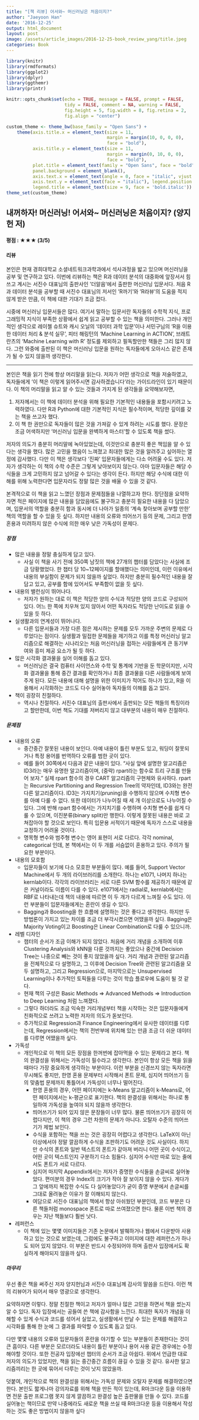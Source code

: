 ```yaml
---
title: "[책 리뷰] 어서와~ 머신러닝은 처음이지?"
author: "Jaeyoon Han"
date: '2016-12-25'
output: html_document
layout: post
image: /assets/article_images/2016-12-25-book_review_yang/title.jpeg
categories: Book
---
```



```r
library(knitr)
library(rmdformats)
library(ggplot2)
library(dplyr)
library(ggthemr)
library(printr)

knitr::opts_chunk$set(echo = TRUE, message = FALSE, prompt = FALSE,
                      tidy = FALSE, comment = NA, warning = FALSE,
                      fig.height = 5, fig.width = 8, fig.retina = 2,
                      fig.align = "center")

custom_theme <- theme_bw(base_family = "Open Sans") +
    theme(axis.title.x = element_text(size = 11,
                                      margin = margin(10, 0, 0, 0),
                                      face = "bold"),
          axis.title.y = element_text(size = 11,
                                      margin = margin(0, 10, 0, 0),
                                      face = "bold"),
          plot.title = element_text(family = "Open Sans", face = "bold", size = 20),
          panel.background = element_blank(),
          axis.text.x = element_text(angle = 0, face = "italic", vjust = .1),
          axis.text.y = element_text(face = "italic"), legend.position = "bottom",
          legend.title = element_text(size = 9, face = 'bold.italic'))
theme_set(custom_theme)
```


## 내꺼하자! 머신러닝! 어서와~ 머신러닝은 처음이지? (양지헌 저)

#### 평점 : ★★★ (3/5)

#### 리뷰 
본인은 현재 경희대학교 소셜네트워크과학과에서 석사과정을 밟고 있으며 머신러닝을 공부 및 연구하고 있다. 이번에 리뷰하는 책은 R과 데이터 분석의 대중화에 앞장서서 힘쓰고 계시는 서진수 대표님의 출판사인 '더알음'에서 출판한 머신러닝 입문서다. 처음 R과 데이터 분석을 공부할 때 서진수 대표님의 저서인 'R까기'와 'R라뷰'의 도움을 적지 않게 받은 만큼, 이 책에 대한 기대가 조금 컸다.

시중에 머신러닝 입문서들은 많다. 여기서 말하는 입문서란 독자들의 수학적 지식, 프로그래밍적 지식이 부족한 상황에서 쉽게 읽고 공부할 수 있는 책을 의미한다. 그러나 개인적인 생각으로 레이첼 슈트와 캐시 오닐의 '데이터 과학 입문'이나 서민구님의 'R을 이용한 데이터 처리 & 분석 실무', 피터 해링턴의 'Machine Learning in ACTION', 브래트 란츠의 'Machine Learning with R' 정도를 제외하고 필독할만한 책들은 그리 많지 않다. 그런 와중에 출판된 이 책은 머신러닝 입문을 원하는 독자들에게 오아시스 같은 존재가 될 수 있지 않을까 생각한다.

---

본인은 책을 읽기 전에 항상 머리말을 읽는다. 저자가 어떤 생각으로 책을 저술하였고, 독자들에게 '이 책은 이렇게 읽어주시면 감사하겠습니다'라는 가이드라인이 있기 때문이다. 이 책의 머리말을 읽고 알 수 있는 것들과  가지게 된 생각들을 요약해보자면,

1. 저자께서는 이 책에 데이터 분석을 위해 필요한 기본적인 내용들을 포함시키려고 노력하였다. 다만 R과 Python에 대한 기본적인 지식은 필수적이며, 적당한 깊이를 갖는 책을 쓰고자 했다.
2. 이 책 한 권만으로 독자들이 많은 것을 가져갈 수 있게 하려는 시도를 했다. 문장은 조금 어색하지만 '머신러닝 입문을 완벽하게 마스터'할 수 있도록 책을 썼다.

저자의 의도가 충분히 머리말에 녹아있었는데, 이것만으로 충분히 좋은 책임을 알 수 있다는 생각을 했다. 많은 고민을 했음이 느껴졌고 최대한 많은 것을 알려주고 싶어하는 열정에 감사했다. 다만 이 책은 생각보다 '진짜' 입문자들에게는 다소 어려울 수도 있다. 저자가 생각하는 이 책의 수학 수준은 그렇게 낮아보이지 않는다. 아마 입문자들은 해당 수식들을 크게 고민하지 않고 넘어갈 수 있다는 생각이 든다. 하지만 해당 수식에 대한 이해를 위해 노력한다면 입문자라도 정말 많은 것을 배울 수 있을 것 같다.

본격적으로 이 책을 읽고 느꼈던 장점과 문제점들을 나열하고자 한다. 장단점을 요약하자면 적은 페이지에 많은 내용을 담았음에도 불구하고 충분히 필요한 내용을 다 담았으며, 입문서의 역할을 충분히 함과 동시에 더 나아가 일종의 '계속 찾아보며 공부할 만한' 책의 역할을 할 수 있을 듯 싶다. 하지만 내용의 오류와 띄어쓰기 등의 문제, 그리고 한영 혼용과 미려하지 않은 수식에 의한 매우 낮은 가독성이 문제다.

##### 장점
- 많은 내용을 정말 충실하게 담고 있다.
	- 사실 이 책을 사기 전에 350쪽 남짓의 책에 27개의 챕터를 담았다는 사실에 조금 당황했었다. 한 챕터 당 10~12페이지를 할애했다는 의미인데, 이런 이유에서 내용의 부실함이 문제가 되지 않을까 싶었다. 하지만 충분히 필수적인 내용을 잘 담고 있고, 공부를 함에 있어서도 부족함이 없을 듯 싶다.

- 내용의 밸런싱이 뛰어나다.
	- 저자가 원하는 대로 이 책은 적당한 양의 수식과 적당한 양의 코드로 구성되어 있다. 어느 한 쪽에 치우쳐 있지 않아서 어떤 독자라도 적당한 난이도로 읽을 수 있을 듯 하다. 

- 실생활과의 연계성이 뛰어나다.
	- 다른 입문서들과 가장 다른 점은 제시하는 문제를 모두 가까운 주변의 문제로 다루었다는 점이다. 실생활과 밀접한 문제들을 제기하고 이를 특정 머신러닝 알고리즘으로 해결하는 시나리오는 처음 머신러닝을 접하는 사람들에게 큰 동기부여와 흥미 제공 요소가 될 듯 하다.

- 많은 시각화 결과물을 실어 이해를 돕고 있다.
	- 머신러닝은 결국 컴퓨터 사이언스와 수학 및 통계에 기반을 둔 학문이지만, 시각화 결과물을 통해 중간 결과를 확인하거나 최종 결과물을 다른 사람들에게 보여주게 된다. 모든 내용에 대해 설명을 위한 이미지가 적어도 하나가 있고, R을 이용해서 시각화하는 코드도 다수 실어놓아 독자들의 이해를 돕고 있다.

- 책이 굉장히 친절하다.
	- 역시나 친절하다. 서진수 대표님의 출판사에서 출판되는 모든 책들의 특징이라고 할만한데, 이번 책도 기대를 저버리지 않고 대부분의 내용이 매우 친절하다.

##### 문제점
- 내용의 오류
	- 중간중간 잘못된 내용이 보인다. 아예 내용이 틀린 부분도 있고, 워딩이 잘못되거나 특정 용어를 번역하다 오류를 범한 곳이 있다.
	- 예를 들어 30쪽에서 다음과 같은 내용이 있다. "사실 앞에 설명한 알고리즘은 ID3라는 매우 유명한 알고리즘이며, (중략) rpart라는 함수로 트리 구조를 만들어 보자." 실제 rpart 함수의 경우 CART 알고리즘의 구현체와 유사하다. rpart는 Recursive Partitioning and Regression Tree의 약자인데, ID3와는 완전 다른 알고리즘이다. ID3는 가지치기(pruning)을 수행하지 않으며 수치형 변수를 아예 다룰 수 없다. 또한 데이터가 나누어질 때 세 개 이상으로도 나누어질 수 있다. 그에 반해 rpart 함수에서는 가지치기를 수행하며 수치형 변수를 쉽게 다룰 수 있으며, 이진분류(binary split)만 행한다. 이렇게 잘못된 내용은 바로 고쳐잡아야 할 것으로 보인다. 특히 입문용 서적이기 때문에 독자가 스스로 내용을 교정하기 어려울 것이다.
	- 명목형 변수와 범주형 변수는 영어 표현이 서로 다르다. 각각 nominal, categorical 인데, 본 책에서는 이 두 개를 서슴없이 혼용하고 있다. 주의가 필요한 부분이다.

- 내용의 모호함
	- 입문자들이 보기에 다소 모호한 부분들이 많다. 예를 들어, Support Vector Machine에서 두 개의 라이브러리를 소개한다. 하나는 e1071, 나머지 하나는 kernlab이다. 각각의 라이브러리는 서로 다른 SVM 함수를 제공하기 때문에 같은 커널이라도 이름이 다를 수 있다. e1071에서는 radial로, kernlab에서는 RBF로 나타내는데 책의 내용에 따르면 이 두 개가 다르게 느껴질 수도 있다. 이런 부분들이 입문자들에게는 혼란이 생길 수 있다.
	- Bagging과 Boosting을 한 흐름에 설명하는 것은 좋다고 생각한다. 하지만 두 방법론이 가지고 있는 차이를 조금 더 부각시켰으면 어땠을까 싶다. Bagging은 Majority Voting이고 Boosting은 Linear Combination로 다룰 수 있으니까.

- 레벨 디자인
	- 챕터의 순서가 조금 이해가 되지 않았다. 처음에 거리 개념을 소개하여 이후 Clustering Analysis와 kNN을 다룬 것까지는 좋았으나 중간에 Decision Tree는 나중으로 빼는 것이 좋지 않았을까 싶다. 거리 개념과 관련된 알고리즘을 전체적으로 다 설명하고, 그 이후에 Decision Tree와 관련된 알고리즘을 모두 설명하고, 그리고 Regression으로, 마지막으로는 Unsupervised Learning이나 추가적인 토픽들을 다루는 것이 학습 플로우에 도움이 될 것 같다.
	- 현재 책의 구성은 Basic Methods => Advanced Methods => Introduction to Deep Learning 처럼 느껴졌다. 
	- 그렇다 하더라도 조금 익숙한 거리개념부터 책을 시작하는 것은 입문자들에게 친화적으로 쓰려고 노력한 저자의 의도가 돋보인다.
	- 추가적으로 Regression과 Finance Engineering에서 유사한 데이터를 다루는데, Regression에서는 책의 전반부에 위치해 있는 만큼 조금 더 쉬운 데이터를 다루면 어땠을까 싶다.

- 가독성
	- 개인적으로 이 책의 모든 장점을 한꺼번에 잡아먹을 수 있는 문제라고 본다. 책의 완결성을 위해서는 가독성이 필수라고 생각한다. 본인이 항상 모든 책을 읽을 때마다 가장 중요하게 생각하는 부분이다. 이런 부분을 신경쓰지 않는 독자라면 무시해도 좋지만, 한영 혼용 문제부터 시작해서 폰트 문제, 심지어 띄어쓰기 등의 맞춤법 문제까지 통틀어서 가독성이 너무나 떨어진다.
		- 한영 혼용의 경우, 어떤 페이지에는 k-Means 알고리즘이 k-Means로, 어떤 페이지에서는 k-평균으로 표기한다. 책의 완결성을 위해서는 하나로 통일하여 가독성을 높여야 되지 않을까 생각한다.
		- 띄어쓰기가 되어 있지 않은 문장들이 너무 많다. 물론 띄어쓰기가 굉장히 어렵다지만, 이 책의 경우 그런 차원의 문제가 아니다. 오탈자 수준의 띄어쓰기가 제법 보인다.
		- 수식을 포함하는 책을 쓰는 것은 굉장히 어렵다고 생각한다. LaTeX이 아닌 이상에서야 정말 깔끔하게 수식을 조판하기도 어려운 것도 사실이다. 하지만 수식의 폰트와 일반 텍스트의 폰트가 같아져 버리니 어떤 곳이 수식이고, 어떤 곳이 텍스트인지 구분하기 다소 힘들다. 심지어 수식만 따로 있는 줄에서도 폰트가 서로 다르다.
		- 심지어 마지막 Appendix에서는 저자가 증명한 수식들을 손글씨로 실어놓았다. 편미분의 경우 Index의 크기가 작아 잘 보이지 않을 수 있다. 게다가 그 앞에까지 복잡한 수식도 다 실어놓았다가 굳이 증명 부분에서 손글씨를 그대로 올려놓은 이유가 잘 이해되지 않는다.
		- 여담으로 서진수 대표님의 책에서 항상 아쉬웠던 부분인데, 코드 부분은 다른 책들처럼 monospace 폰트로 따로 쓰여졌으면 한다. 물론 이번 책의 경우는 지난 책들보다 훨씬 낫다.

- 레퍼런스
    - 이 책에 있는 몇몇 이미지들은 기존 논문에서 발췌하거나 웹에서 다운받아 사용하고 있는 것으로 보였는데, 그럼에도 불구하고 이미지에 대한 레퍼런스가 하나도 되어 있지 않았다. 이 부분은 반드시 수정되어야 하며 출판사 입장에서도 확실하게 해야되지 않을까 싶다.

##### 마무리

우선 좋은 책을 써주신 저자 양지헌님과 서진수 대표님께 감사의 말씀을 드린다. 이런 책의 리뷰어가 되어서 매우 영광으로 생각한다.

요약하자면 이렇다. 정말 친절한 책이고 저자가 얼마나 많은 고민을 하면서 책을 썼는지 알 수 있다. 독자 입장에서는 공들여 쓴 책에 감사함을 느낀다. 최대한 독자가 개념을 이해할 수 있게 수식과 코드를 섞어서 실었고, 실생활에서 만날 수 있는 문제를 해결하고 시각화를 통해 한 눈에 그 결과를 파악할 수 있도록 돕고 있다.

다만 몇몇 내용의 오류와 입문자들의 혼란을 야기할 수 있는 부분들이 존재한다는 것이 큰 흠이다. 다른 부분은 모르더라도 내용이 틀린 부분이나 용어 사용 같은 경우에는 수정해야할 것이다. 또한 전공자 입장에선 챕터의 순서가 조금 아쉽다. 위에서 언급한 대로 저자의 의도가 있었지만, 책을 읽는 중간중간 흐름이 끊길 수 있을 것 같다. 유사한 알고리즘끼리는 한 곳에 묶어서 다루는 것이 낫지 않았을까.

덧붙여, 개인적으로 책의 완결성을 위해서는 가독성 문제와 오탈자 문제를 해결하였으면 한다. 본인도 짧게나마 강의자료를 위해 책을 만든 적이 있는데, R마크다운 등을 이용하면 전문 출판 프로그램 못지 않게 깔끔하고 완결성 높은 출판물을 만들 수 있다. 코드를 실어놓는 책이므로 만약 나중에라도 새로운 책을 쓰실 때 R마크다운 등을 이용해서 작성하는 것도 좋은 방법이지 않을까 싶다